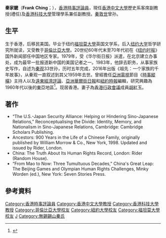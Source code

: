 {{expand|time=2015-03-30T23:04:00+00:00}}
{{onesource|time=2015-03-30T23:04:00+00:00}}
'''秦家驄'''（'''Frank Ching'''；{{bd|1940年|12月13日||}}），[[香港|香港]][[時事評論員|時事評論員]]，現任[[香港中文大學|香港中文大學]]歷史系客席副教授(禮任)及[[香港科技大學|香港科技大學]]管理學系兼任副教授。[[秦敦世|秦敦世]]曾孙。

==生平==
生于香港，后移民美国。毕业于纽约[[福坦莫大學|福坦莫大學]]英国文学系，后入[[纽约大学|纽约大学]]哲学研究所就读，又受教于[[哥倫比亞大學|哥倫比亞大學]]。20世纪60年代末至70年代初在《[[纽约时报|纽约时报]]》国外新闻部任中国地区专家。1979年，受《华尔街日报》派遣，在北京建立办事处，成为最早一批报道新中国的美国记者之一。1983年，他辞去职务，从事家族史写作，自述为[[秦观|秦观]]33世孙，历时五年完成，2016年出版《祖先：一个家族的千年故事》，从秦观一直叙述到其父1959年去世。曾經擔任[[亞洲電視|亞洲電視]]節目《[[時事縱橫|時事縱橫]]》主持人以及[[遠東經濟評論|遠東經濟評論]]、[[亞洲華爾街日報|亞洲華爾街日報]]和[[紐約時報|紐約時報]]編輯，研究興趣為1960年代以後的[[東亞|東亞]]地區<ref>{{Cite web |url=http://www5.cuhk.edu.hk/ccs/index.php/academic-programmes/ba-bssc-in-contemporary-china-studies/2013-01-23-03-43-50/a-day-in-the-life/12-aboutus/34-meet-the-faculty-frank-ching |title=Centre for China Studies - Meet the Faculty: Frank CHING |accessdate=2015-03-30 |archive-date=2015-04-02 |archive-url=https://web.archive.org/web/20150402093011/http://www5.cuhk.edu.hk/ccs/index.php/academic-programmes/ba-bssc-in-contemporary-china-studies/2013-01-23-03-43-50/a-day-in-the-life/12-aboutus/34-meet-the-faculty-frank-ching |dead-url=no }}</ref>。现居香港。妻子為[[香港行政會議|香港行政會議]]成員[[胡紅玉|胡紅玉]]。

==著作==
*“The U.S.-Japan Security Alliance: Helping or Hindering Sino-Japanese Relations," Reconceptualising the Divide: Identity, Memory, and Nationalism in Sino-Japanese Relations, Cambridge: Cambridge Scholars Publishing.
* Ancestors: 900 Years in the Life of a Chinese Family, originally published by William Morrow & Co., New York, 1998. Updated and issued by Rider, London.
* China: The Truth About Its Human Rights Record, London: Rider (Random House).
*“From Mao to Now: Three Tumultuous Decades," China's Great Leap: The Beijing Games and Olympian Human Rights Challenges, Minky Worden (ed.), New York: Seven Stories Press.

==參考資料==
{{reflist}}

{{Authority control}}
{{DEFAULTSORT:Q}}
[[Category:香港時事評論員|Category:香港時事評論員]]
[[Category:香港中文大學教授|Category:香港中文大學教授]]
[[Category:香港科技大學教授|Category:香港科技大學教授]]
[[Category:哥倫比亞大學校友|Category:哥倫比亞大學校友]]
[[Category:紐約大學校友|Category:紐約大學校友]]
[[Category:福坦莫大學校友|Category:福坦莫大學校友]]
[[Category:秦姓|J]]
[[Category:無錫錫山秦氏|Category:無錫錫山秦氏]]